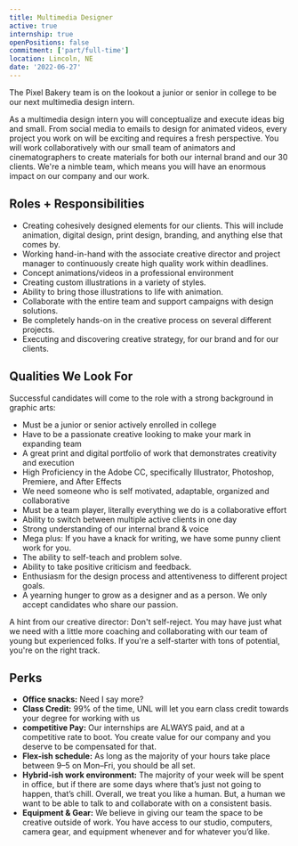 ```yaml
---
title: Multimedia Designer
active: true
internship: true
openPositions: false
commitment: ['part/full-time']
location: Lincoln, NE
date: '2022-06-27'
---
```


The Pixel Bakery team is on the lookout a junior or senior in college to be our next multimedia design intern.

As a multimedia design intern you will conceptualize and execute ideas big and small. From social media to emails to design for animated videos, every project you work on will be exciting and requires a fresh perspective. You will work collaboratively with our small team of animators and cinematographers to create materials for both our internal brand and our 30 clients. We're a nimble team, which means you will have an enormous impact on our company and our work.

## Roles + Responsibilities

- Creating cohesively designed elements for our clients. This will include animation, digital design, print design, branding, and anything else that comes by.
- Working hand-in-hand with the associate creative director and project manager to continuously create high quality work within deadlines.
- Concept animations/videos in a professional environment
- Creating custom illustrations in a variety of styles.
- Ability to bring those illustrations to life with animation.
- Collaborate with the entire team and support campaigns with design solutions.
- Be completely hands-on in the creative process on several different projects.
- Executing and discovering creative strategy, for our brand and for our clients.

## Qualities We Look For

Successful candidates will come to the role with a strong background in graphic arts:

- Must be a junior or senior actively enrolled in college
- Have to be a passionate creative looking to make your mark in expanding team
- A great print and digital portfolio of work that demonstrates creativity and execution
- High Proficiency in the Adobe CC, specifically Illustrator, Photoshop, Premiere, and After Effects
- We need someone who is self motivated, adaptable, organized and collaborative
- Must be a team player, literally everything we do is a collaborative effort
- Ability to switch between multiple active clients in one day
- Strong understanding of our internal brand & voice
- Mega plus: If you have a knack for writing, we have some punny client work for you.
- The ability to self-teach and problem solve.
- Ability to take positive criticism and feedback.
- Enthusiasm for the design process and attentiveness to different project goals.
- A yearning hunger to grow as a designer and as a person. We only accept candidates who share our passion.

A hint from our creative director: Don't self-reject. You may have just what we need with a little more coaching and collaborating with our team of young but experienced folks. If you're a self-starter with tons of potential, you're on the right track.

## Perks

- **Office snacks:** Need I say more?
- **Class Credit:** 99% of the time, UNL will let you earn class credit towards your degree for working with us
- **competitive Pay:** Our internships are ALWAYS paid, and at a competitive rate to boot. You create value for our company and you deserve to be compensated for that.
- **Flex-ish schedule:** As long as the majority of your hours take place between 9–5 on Mon–Fri, you should be all set.
- **Hybrid-ish work environment:** The majority of your week will be spent in office, but if there are some days where that’s just not going to happen, that’s chill.
  Overall, we treat you like a human. But, a human we want to be able to talk to and collaborate with on a consistent basis.
- **Equipment & Gear:** We believe in giving our team the space to be creative outside of work. You have access to our studio, computers, camera gear, and equipment whenever and for whatever you’d like.
